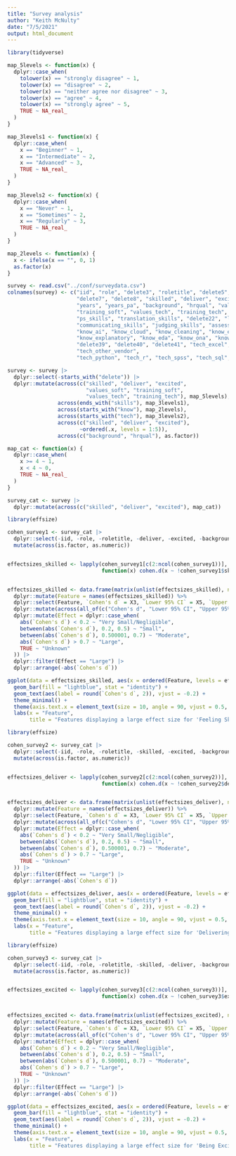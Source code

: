 ```yaml
---
title: "Survey analysis"
author: "Keith McNulty"
date: "7/5/2021"
output: html_document
---
```


```r
library(tidyverse)

map_5levels <- function(x) {
  dplyr::case_when(
    tolower(x) == "strongly disagree" ~ 1,
    tolower(x) == "disagree" ~ 2,
    tolower(x) == "neither agree nor disagree" ~ 3,
    tolower(x) == "agree" ~ 4,
    tolower(x) == "strongly agree" ~ 5,
    TRUE ~ NA_real_
  )
}

map_3levels1 <- function(x) {
  dplyr::case_when(
    x == "Beginner" ~ 1,
    x == "Intermediate" ~ 2,
    x == "Advanced" ~ 3,
    TRUE ~ NA_real_
  )
}

map_3levels2 <- function(x) {
  dplyr::case_when(
    x == "Never" ~ 1,
    x == "Sometimes" ~ 2,
    x == "Regularly" ~ 3,
    TRUE ~ NA_real_
  )
}

map_2levels <- function(x) {
  x <- ifelse(x == "", 0, 1)
  as.factor(x)
}

survey <- read.csv("../conf/surveydata.csv")
colnames(survey) <- c("iid", "role", "delete3", "roletitle", "delete5", "delete6",
                      "delete7", "delete8", "skilled", "deliver", "excited",
                      "years", "years_pa", "background", "hrqual", "values_soft",
                      "training_soft", "values_tech", "training_tech",
                      "ps_skills", "translation_skills", "delete22", "leading_skills",
                      "communicating_skills", "judging_skills", "assessing_skills", "delete27",
                      "know_ai", "know_cloud", "know_cleaning", "know_engineering", "know_reporting",
                      "know_explanatory", "know_eda", "know_ona", "know_predictive", "delete37", "delete38", 
                      "delete39", "delete40", "delete41", "tech_excel", "tech_julia", "tech_other_opensource", 
                      "tech_other_vendor",
                      "tech_python", "tech_r", "tech_spss", "tech_sql", "delete50")

survey <- survey |> 
  dplyr::select(-starts_with("delete")) |> 
  dplyr::mutate(across(c("skilled", "deliver", "excited", 
                         "values_soft", "training_soft",
                         "values_tech", "training_tech"), map_5levels),
                across(ends_with("skills"), map_3levels1),
                across(starts_with("know"), map_2levels),
                across(starts_with("tech"), map_3levels2),
                across(c("skilled", "deliver", "excited"), 
                       ~ordered(.x, levels = 1:5)),
                across(c("background", "hrqual"), as.factor))
```


```r
map_cat <- function(x) {
  dplyr::case_when(
    x >= 4 ~ 1,
    x < 4 ~ 0,
    TRUE ~ NA_real_
  )
}

survey_cat <- survey |> 
  dplyr::mutate(across(c("skilled", "deliver", "excited"), map_cat))

```

```r
library(effsize)

cohen_survey1 <- survey_cat |> 
  dplyr::select(-iid, -role, -roletitle, -deliver, -excited, -background, -hrqual) |> 
  mutate(across(is.factor, as.numeric))


effectsizes_skilled <- lapply(cohen_survey1[c(2:ncol(cohen_survey1))],
                              function(x) cohen.d(x ~ !cohen_survey1$skilled))


effectsizes_skilled <- data.frame(matrix(unlist(effectsizes_skilled), nrow=length(effectsizes_skilled), byrow=TRUE)) %>% 
  dplyr::mutate(Feature = names(effectsizes_skilled)) %>% 
  dplyr::select(Feature, `Cohen's d` = X3, `Lower 95% CI` = X5, `Upper 95% CI` = X6) %>% 
  dplyr::mutate(across(all_of(c("Cohen's d", "Lower 95% CI", "Upper 95% CI")), as.numeric)) %>% 
  dplyr::mutate(Effect = dplyr::case_when(
    abs(`Cohen's d`) < 0.2 ~ "Very Small/Negligible",
    between(abs(`Cohen's d`), 0.2, 0.5) ~ "Small",
    between(abs(`Cohen's d`), 0.500001, 0.7) ~ "Moderate",
    abs(`Cohen's d`) > 0.7 ~ "Large",
    TRUE ~ "Unknown"
  )) |> 
  dplyr::filter(Effect == "Large") |> 
  dplyr::arrange(-abs(`Cohen's d`)) 

ggplot(data = effectsizes_skilled, aes(x = ordered(Feature, levels = effectsizes_skilled$Feature), y = `Cohen's d`)) +
  geom_bar(fill = "lightblue", stat = "identity") +
  geom_text(aes(label = round(`Cohen's d`, 2)), vjust = -0.2) +
  theme_minimal() +
  theme(axis.text.x = element_text(size = 10, angle = 90, vjust = 0.5, hjust = 1)) +
  labs(x = "Feature",
       title = "Features displaying a large effect size for 'Feeling Skilled'")
```

```r
library(effsize)

cohen_survey2 <- survey_cat |> 
  dplyr::select(-iid, -role, -roletitle, -skilled, -excited, -background, -hrqual) |> 
  mutate(across(is.factor, as.numeric))


effectsizes_deliver <- lapply(cohen_survey2[c(2:ncol(cohen_survey2))],
                              function(x) cohen.d(x ~ !cohen_survey2$deliver))


effectsizes_deliver <- data.frame(matrix(unlist(effectsizes_deliver), nrow=length(effectsizes_deliver), byrow=TRUE)) %>% 
  dplyr::mutate(Feature = names(effectsizes_deliver)) %>% 
  dplyr::select(Feature, `Cohen's d` = X3, `Lower 95% CI` = X5, `Upper 95% CI` = X6) %>% 
  dplyr::mutate(across(all_of(c("Cohen's d", "Lower 95% CI", "Upper 95% CI")), as.numeric)) %>% 
  dplyr::mutate(Effect = dplyr::case_when(
    abs(`Cohen's d`) < 0.2 ~ "Very Small/Negligible",
    between(abs(`Cohen's d`), 0.2, 0.5) ~ "Small",
    between(abs(`Cohen's d`), 0.500001, 0.7) ~ "Moderate",
    abs(`Cohen's d`) > 0.7 ~ "Large",
    TRUE ~ "Unknown"
  )) |> 
  dplyr::filter(Effect == "Large") |> 
  dplyr::arrange(-abs(`Cohen's d`)) 

ggplot(data = effectsizes_deliver, aes(x = ordered(Feature, levels = effectsizes_deliver$Feature), y = `Cohen's d`)) +
  geom_bar(fill = "lightblue", stat = "identity") +
  geom_text(aes(label = round(`Cohen's d`, 2)), vjust = -0.2) +
  theme_minimal() +
  theme(axis.text.x = element_text(size = 10, angle = 90, vjust = 0.5, hjust = 1)) +
  labs(x = "Feature",
       title = "Features displaying a large effect size for 'Delivering Service'")
```

```r
library(effsize)

cohen_survey3 <- survey_cat |> 
  dplyr::select(-iid, -role, -roletitle, -skilled, -deliver, -background, -hrqual) |> 
  mutate(across(is.factor, as.numeric))


effectsizes_excited <- lapply(cohen_survey3[c(2:ncol(cohen_survey3))],
                              function(x) cohen.d(x ~ !cohen_survey3$excited))


effectsizes_excited <- data.frame(matrix(unlist(effectsizes_excited), nrow=length(effectsizes_excited), byrow=TRUE)) %>% 
  dplyr::mutate(Feature = names(effectsizes_excited)) %>% 
  dplyr::select(Feature, `Cohen's d` = X3, `Lower 95% CI` = X5, `Upper 95% CI` = X6) %>% 
  dplyr::mutate(across(all_of(c("Cohen's d", "Lower 95% CI", "Upper 95% CI")), as.numeric)) %>% 
  dplyr::mutate(Effect = dplyr::case_when(
    abs(`Cohen's d`) < 0.2 ~ "Very Small/Negligible",
    between(abs(`Cohen's d`), 0.2, 0.5) ~ "Small",
    between(abs(`Cohen's d`), 0.500001, 0.7) ~ "Moderate",
    abs(`Cohen's d`) > 0.7 ~ "Large",
    TRUE ~ "Unknown"
  )) |> 
  dplyr::filter(Effect == "Large") |> 
  dplyr::arrange(-abs(`Cohen's d`)) 

ggplot(data = effectsizes_excited, aes(x = ordered(Feature, levels = effectsizes_excited$Feature), y = `Cohen's d`)) +
  geom_bar(fill = "lightblue", stat = "identity") +
  geom_text(aes(label = round(`Cohen's d`, 2)), vjust = -0.2) +
  theme_minimal() +
  theme(axis.text.x = element_text(size = 10, angle = 90, vjust = 0.5, hjust = 1)) +
  labs(x = "Feature",
       title = "Features displaying a large effect size for 'Being Excited'")
```
